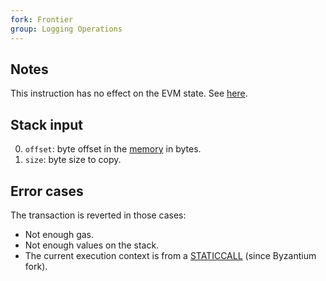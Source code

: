 ```yaml
---
fork: Frontier
group: Logging Operations
---
```


## Notes

This instruction has no effect on the EVM state. See [here](https://ethereum.org/en/developers/docs/smart-contracts/anatomy/#events-and-logs).

## Stack input

0. `offset`: byte offset in the [memory](/about) in bytes.
1. `size`: byte size to copy.

## Error cases

The transaction is reverted in those cases:
- Not enough gas.
- Not enough values on the stack.
- The current execution context is from a [STATICCALL](/#FA) (since Byzantium fork).
